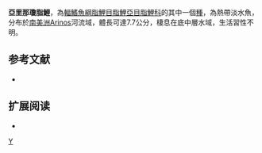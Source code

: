 {{Speciesbox 
| taxon = Jupiaba yarina
| status = NE
| status_system = IUCN3.1
| authority =  [[Zanata|Zanata]], 1997
| synonyms = 
}}
'''亞里那瓊脂鯉'''，為[[輻鰭魚綱|輻鰭魚綱]][[脂鯉目|脂鯉目]][[脂鯉亞目|脂鯉亞目]][[脂鯉科|脂鯉科]]的其中一個[[種|種]]，為熱帶淡水魚，分布於[[南美洲|南美洲]]Arinos河流域，體長可達7.7公分，棲息在底中層水域，生活習性不明。

==参考文献==
{{refbegin}}
*{{FishBase_species|genus=Jupiaba|species=yarina|year=2013|month=12}}
{{refend}}

== 扩展阅读 ==
{{refbegin}}
*{{wikispecies-inline|Jupiaba yarina|亞里那瓊脂鯉}}
{{refend}}
{{Taxonbar|from=Q5605130}}

[[Category:瓊脂鯉屬|Y]]


{{魚類小作品}}
